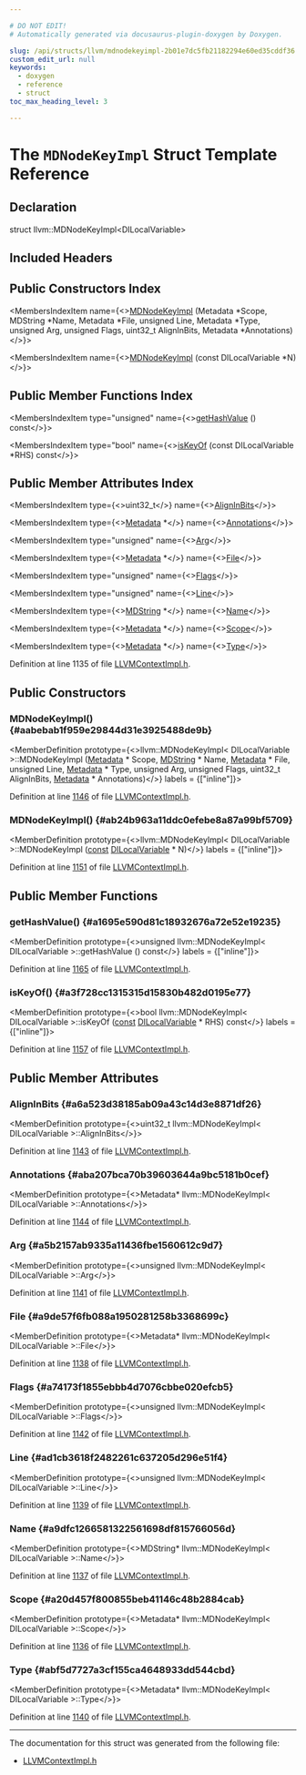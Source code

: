 ```yaml
---

# DO NOT EDIT!
# Automatically generated via docusaurus-plugin-doxygen by Doxygen.

slug: /api/structs/llvm/mdnodekeyimpl-2b01e7dc5fb21182294e60ed35cddf36
custom_edit_url: null
keywords:
  - doxygen
  - reference
  - struct
toc_max_heading_level: 3

---
```





# The `MDNodeKeyImpl` Struct Template Reference

<DoxygenPage pluginConfig={pluginConfig}>



## Declaration

<CodeBlock>struct llvm::MDNodeKeyImpl&lt;DILocalVariable&gt;</CodeBlock>

## Included Headers

<IncludesList>
<IncludesListItem
  filePath="IR/LLVMContextImpl.h"
  permalink="/docs/api/files/lib/lib/ir/llvmcontextimpl-h"
  isLocal="true" />
</IncludesList>

## Public Constructors Index

<MembersIndex>

<MembersIndexItem
  name={<><a href="#aabebab1f959e29844d31e3925488de9b">MDNodeKeyImpl</a> (Metadata &#42;Scope, MDString &#42;Name, Metadata &#42;File, unsigned Line, Metadata &#42;Type, unsigned Arg, unsigned Flags, uint32&#95;t AlignInBits, Metadata &#42;Annotations)</>}>
</MembersIndexItem>

<MembersIndexItem
  name={<><a href="#ab24b963a11ddc0efebe8a87a99bf5709">MDNodeKeyImpl</a> (const DILocalVariable &#42;N)</>}>
</MembersIndexItem>

</MembersIndex>

## Public Member Functions Index

<MembersIndex>

<MembersIndexItem
  type="unsigned"
  name={<><a href="#a1695e590d81c18932676a72e52e19235">getHashValue</a> () const</>}>
</MembersIndexItem>

<MembersIndexItem
  type="bool"
  name={<><a href="#a3f728cc1315315d15830b482d0195e77">isKeyOf</a> (const DILocalVariable &#42;RHS) const</>}>
</MembersIndexItem>

</MembersIndex>

## Public Member Attributes Index

<MembersIndex>

<MembersIndexItem
  type={<>uint32&#95;t</>}
  name={<><a href="#a6a523d38185ab09a43c14d3e8871df26">AlignInBits</a></>}>
</MembersIndexItem>

<MembersIndexItem
  type={<><a href="/docs/api/classes/llvm/metadata">Metadata</a> &#42;</>}
  name={<><a href="#aba207bca70b39603644a9bc5181b0cef">Annotations</a></>}>
</MembersIndexItem>

<MembersIndexItem
  type="unsigned"
  name={<><a href="#a5b2157ab9335a11436fbe1560612c9d7">Arg</a></>}>
</MembersIndexItem>

<MembersIndexItem
  type={<><a href="/docs/api/classes/llvm/metadata">Metadata</a> &#42;</>}
  name={<><a href="#a9de57f6fb088a1950281258b3368699c">File</a></>}>
</MembersIndexItem>

<MembersIndexItem
  type="unsigned"
  name={<><a href="#a74173f1855ebbb4d7076cbbe020efcb5">Flags</a></>}>
</MembersIndexItem>

<MembersIndexItem
  type="unsigned"
  name={<><a href="#ad1cb3618f2482261c637205d296e51f4">Line</a></>}>
</MembersIndexItem>

<MembersIndexItem
  type={<><a href="/docs/api/classes/llvm/mdstring">MDString</a> &#42;</>}
  name={<><a href="#a9dfc1266581322561698df815766056d">Name</a></>}>
</MembersIndexItem>

<MembersIndexItem
  type={<><a href="/docs/api/classes/llvm/metadata">Metadata</a> &#42;</>}
  name={<><a href="#a20d457f800855beb41146c48b2884cab">Scope</a></>}>
</MembersIndexItem>

<MembersIndexItem
  type={<><a href="/docs/api/classes/llvm/metadata">Metadata</a> &#42;</>}
  name={<><a href="#abf5d7727a3cf155ca4648933dd544cbd">Type</a></>}>
</MembersIndexItem>

</MembersIndex>


Definition at line 1135 of file <a href="/docs/api/files/lib/lib/ir/llvmcontextimpl-h">LLVMContextImpl.h</a>.

<SectionDefinition>

## Public Constructors

### MDNodeKeyImpl() {#aabebab1f959e29844d31e3925488de9b}

<MemberDefinition
  prototype={<>llvm::MDNodeKeyImpl&lt; DILocalVariable &gt;::MDNodeKeyImpl (<a href="/docs/api/classes/llvm/metadata">Metadata</a> &#42; Scope, <a href="/docs/api/classes/llvm/mdstring">MDString</a> &#42; Name, <a href="/docs/api/classes/llvm/metadata">Metadata</a> &#42; File, unsigned Line, <a href="/docs/api/classes/llvm/metadata">Metadata</a> &#42; Type, unsigned Arg, unsigned Flags, uint32&#95;t AlignInBits, <a href="/docs/api/classes/llvm/metadata">Metadata</a> &#42; Annotations)</>}
  labels = {["inline"]}>

Definition at line <a href="/docs/api/files/lib/lib/ir/llvmcontextimpl-h/#l01146">1146</a> of file <a href="/docs/api/files/lib/lib/ir/llvmcontextimpl-h">LLVMContextImpl.h</a>.
</MemberDefinition>

### MDNodeKeyImpl() {#ab24b963a11ddc0efebe8a87a99bf5709}

<MemberDefinition
  prototype={<>llvm::MDNodeKeyImpl&lt; DILocalVariable &gt;::MDNodeKeyImpl (<a href="/docs/api/files/lib/lib/target/lib/target/aarch64/aarch64promoteconstant-cpp/#a90f8350fecae261c25be85d38b451bff">const</a> <a href="/docs/api/classes/llvm/dilocalvariable">DILocalVariable</a> &#42; N)</>}
  labels = {["inline"]}>

Definition at line <a href="/docs/api/files/lib/lib/ir/llvmcontextimpl-h/#l01151">1151</a> of file <a href="/docs/api/files/lib/lib/ir/llvmcontextimpl-h">LLVMContextImpl.h</a>.
</MemberDefinition>

</SectionDefinition>

<SectionDefinition>

## Public Member Functions

### getHashValue() {#a1695e590d81c18932676a72e52e19235}

<MemberDefinition
  prototype={<>unsigned llvm::MDNodeKeyImpl&lt; DILocalVariable &gt;::getHashValue () const</>}
  labels = {["inline"]}>

Definition at line <a href="/docs/api/files/lib/lib/ir/llvmcontextimpl-h/#l01165">1165</a> of file <a href="/docs/api/files/lib/lib/ir/llvmcontextimpl-h">LLVMContextImpl.h</a>.
</MemberDefinition>

### isKeyOf() {#a3f728cc1315315d15830b482d0195e77}

<MemberDefinition
  prototype={<>bool llvm::MDNodeKeyImpl&lt; DILocalVariable &gt;::isKeyOf (<a href="/docs/api/files/lib/lib/target/lib/target/aarch64/aarch64promoteconstant-cpp/#a90f8350fecae261c25be85d38b451bff">const</a> <a href="/docs/api/classes/llvm/dilocalvariable">DILocalVariable</a> &#42; RHS) const</>}
  labels = {["inline"]}>

Definition at line <a href="/docs/api/files/lib/lib/ir/llvmcontextimpl-h/#l01157">1157</a> of file <a href="/docs/api/files/lib/lib/ir/llvmcontextimpl-h">LLVMContextImpl.h</a>.
</MemberDefinition>

</SectionDefinition>

<SectionDefinition>

## Public Member Attributes

### AlignInBits {#a6a523d38185ab09a43c14d3e8871df26}

<MemberDefinition
  prototype={<>uint32&#95;t llvm::MDNodeKeyImpl&lt; DILocalVariable &gt;::AlignInBits</>}>

Definition at line <a href="/docs/api/files/lib/lib/ir/llvmcontextimpl-h/#l01143">1143</a> of file <a href="/docs/api/files/lib/lib/ir/llvmcontextimpl-h">LLVMContextImpl.h</a>.
</MemberDefinition>

### Annotations {#aba207bca70b39603644a9bc5181b0cef}

<MemberDefinition
  prototype={<>Metadata&#42; llvm::MDNodeKeyImpl&lt; DILocalVariable &gt;::Annotations</>}>

Definition at line <a href="/docs/api/files/lib/lib/ir/llvmcontextimpl-h/#l01144">1144</a> of file <a href="/docs/api/files/lib/lib/ir/llvmcontextimpl-h">LLVMContextImpl.h</a>.
</MemberDefinition>

### Arg {#a5b2157ab9335a11436fbe1560612c9d7}

<MemberDefinition
  prototype={<>unsigned llvm::MDNodeKeyImpl&lt; DILocalVariable &gt;::Arg</>}>

Definition at line <a href="/docs/api/files/lib/lib/ir/llvmcontextimpl-h/#l01141">1141</a> of file <a href="/docs/api/files/lib/lib/ir/llvmcontextimpl-h">LLVMContextImpl.h</a>.
</MemberDefinition>

### File {#a9de57f6fb088a1950281258b3368699c}

<MemberDefinition
  prototype={<>Metadata&#42; llvm::MDNodeKeyImpl&lt; DILocalVariable &gt;::File</>}>

Definition at line <a href="/docs/api/files/lib/lib/ir/llvmcontextimpl-h/#l01138">1138</a> of file <a href="/docs/api/files/lib/lib/ir/llvmcontextimpl-h">LLVMContextImpl.h</a>.
</MemberDefinition>

### Flags {#a74173f1855ebbb4d7076cbbe020efcb5}

<MemberDefinition
  prototype={<>unsigned llvm::MDNodeKeyImpl&lt; DILocalVariable &gt;::Flags</>}>

Definition at line <a href="/docs/api/files/lib/lib/ir/llvmcontextimpl-h/#l01142">1142</a> of file <a href="/docs/api/files/lib/lib/ir/llvmcontextimpl-h">LLVMContextImpl.h</a>.
</MemberDefinition>

### Line {#ad1cb3618f2482261c637205d296e51f4}

<MemberDefinition
  prototype={<>unsigned llvm::MDNodeKeyImpl&lt; DILocalVariable &gt;::Line</>}>

Definition at line <a href="/docs/api/files/lib/lib/ir/llvmcontextimpl-h/#l01139">1139</a> of file <a href="/docs/api/files/lib/lib/ir/llvmcontextimpl-h">LLVMContextImpl.h</a>.
</MemberDefinition>

### Name {#a9dfc1266581322561698df815766056d}

<MemberDefinition
  prototype={<>MDString&#42; llvm::MDNodeKeyImpl&lt; DILocalVariable &gt;::Name</>}>

Definition at line <a href="/docs/api/files/lib/lib/ir/llvmcontextimpl-h/#l01137">1137</a> of file <a href="/docs/api/files/lib/lib/ir/llvmcontextimpl-h">LLVMContextImpl.h</a>.
</MemberDefinition>

### Scope {#a20d457f800855beb41146c48b2884cab}

<MemberDefinition
  prototype={<>Metadata&#42; llvm::MDNodeKeyImpl&lt; DILocalVariable &gt;::Scope</>}>

Definition at line <a href="/docs/api/files/lib/lib/ir/llvmcontextimpl-h/#l01136">1136</a> of file <a href="/docs/api/files/lib/lib/ir/llvmcontextimpl-h">LLVMContextImpl.h</a>.
</MemberDefinition>

### Type {#abf5d7727a3cf155ca4648933dd544cbd}

<MemberDefinition
  prototype={<>Metadata&#42; llvm::MDNodeKeyImpl&lt; DILocalVariable &gt;::Type</>}>

Definition at line <a href="/docs/api/files/lib/lib/ir/llvmcontextimpl-h/#l01140">1140</a> of file <a href="/docs/api/files/lib/lib/ir/llvmcontextimpl-h">LLVMContextImpl.h</a>.
</MemberDefinition>

</SectionDefinition>

<hr/>

The documentation for this struct was generated from the following file:

<ul>
<li><a href="/docs/api/files/lib/lib/ir/llvmcontextimpl-h">LLVMContextImpl.h</a></li>
</ul>

</DoxygenPage>
